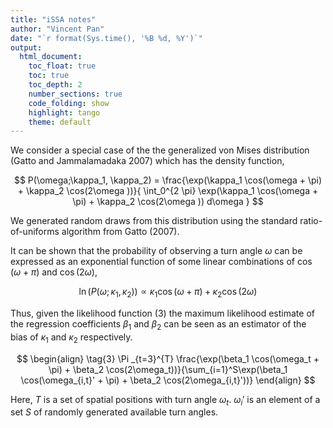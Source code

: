 ```yaml
---
title: "iSSA notes"
author: "Vincent Pan"
date: "`r format(Sys.time(), '%B %d, %Y')`"
output: 
  html_document:
    toc_float: true
    toc: true 
    toc_depth: 2 
    number_sections: true
    code_folding: show
    highlight: tango
    theme: default
---
```



We consider a special case of the the generalized von Mises distribution (Gatto and Jammalamadaka 2007) which has the density function, 

$$
P(\omega;\kappa_1, \kappa_2) = \frac{\exp(\kappa_1 \cos(\omega + \pi) + \kappa_2 \cos(2\omega ))}{
\int_0^{2 \pi} \exp(\kappa_1 \cos(\omega + \pi) + \kappa_2 \cos(2\omega )) d\omega
}
$$

We generated random draws from this distribution using the standard ratio-of-uniforms algorithm from Gatto (2007). 

It can be shown that the probability of observing a turn angle $\omega$ can be expressed as an exponential function of some linear combinations of $\cos(\omega + \pi)$ and $\cos(2\omega)$, 

$$
\ln(P(\omega; \kappa_1, \kappa_2)) \propto \kappa_1 \cos(\omega + \pi) + \kappa_2 \cos(2\omega)
$$

Thus, given the likelihood function $(3)$ the maximum likelihood estimate of the regression coefficients $\beta_1$ and $\beta_2$ can be seen as an estimator of the bias of $\kappa_1$ and $\kappa_2$ respectively. 

$$
\begin{align}
\tag{3}
\Pi _{t=3}^{T} \frac{\exp(\beta_1 \cos(\omega_t + \pi) + \beta_2 \cos(2\omega_t))}{\sum_{i=1}^S\exp(\beta_1 \cos(\omega_{i,t}' + \pi) + \beta_2 \cos(2\omega_{i,t}'))}
\end{align}
$$

Here, $T$ is a set of spatial positions with turn angle $\omega_t$. $\omega_i'$ is an element of a set $S$ of randomly generated available turn angles. 








